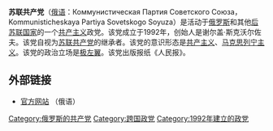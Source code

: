 {{for|其它同名政党|苏联共产党 (消歧义)}}

{{Infobox Political Party
|colorcode= red
|native_name= Коммунистическая Партия Советского Союза (Kommunisticheskaya Partiya Sovetskogo Soyuza)
|name = 苏联共产党
|party_logo= [[File:КПСС.svg|220px]]
|flag =[[File:Flag_of_the_Soviet_Union.svg|200px]]
|founded= 1992年
|dissolved= 
|founder= 谢尔盖·斯克沃尔佐夫
|newspaper= 《人民报》
|position= [[极左翼|极左翼]]
|ideology= [[共产主义|共产主义]] <br/>[[马克思列宁主义|马克思列宁主义]]
|international= 
|predecessor= [[苏联共产党|苏联共产党]]（自称）
|successor= 
|youth_wing=
|colours= [[红色|红色]]
|country= 俄罗斯
}}
'''苏联共产党'''（[[俄语|俄语]]：Коммунистическая Партия Советского Союза，Kommunisticheskaya Partiya Sovetskogo Soyuza）是活动于[[俄罗斯|俄罗斯]]和其他[[后苏联国家|后苏联国家]]的一个[[共产主义|共产主义]]政党。该党成立于1992年，创始人是谢尔盖·斯克沃尔佐夫。该党自视为[[苏联共产党|苏联共产党]]的继承者。该党的意识形态是[[共产主义|共产主义]]、[[马克思列宁主义|马克思列宁主义]]。该党的政治立场是[[极左翼|极左翼]]。该党出版报纸《人民报》。

== 外部链接 ==
*[http://kpss.org/ 官方网站] {{Wayback|url=http://kpss.org/ |date=20180607222347 }}（俄语）
{{欧洲的共产党}}
[[Category:俄罗斯的共产党|Category:俄罗斯的共产党]]
[[Category:跨国政党|Category:跨国政党]]
[[Category:1992年建立的政党|Category:1992年建立的政党]]